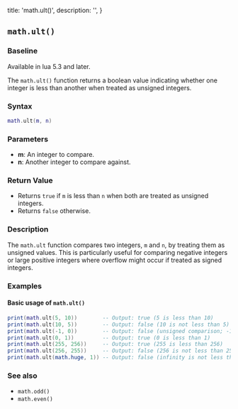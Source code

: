   title: 'math.ult()',
  description: '',
}

## `math.ult()`

### Baseline  
Available in lua 5.3 and later.

The `math.ult()` function returns a boolean value indicating whether one integer is less than another when treated as unsigned integers.

### Syntax  

```lua
math.ult(m, n)
```

### Parameters  

- **m**: An integer to compare.
- **n**: Another integer to compare against.

### Return Value  

- Returns `true` if `m` is less than `n` when both are treated as unsigned integers.
- Returns `false` otherwise.

### Description  

The `math.ult` function compares two integers, `m` and `n`, by treating them as unsigned values. This is particularly useful for comparing negative integers or large positive integers where overflow might occur if treated as signed integers. 

### Examples  

#### Basic usage of `math.ult()`

```lua
print(math.ult(5, 10))        -- Output: true (5 is less than 10)
print(math.ult(10, 5))        -- Output: false (10 is not less than 5)
print(math.ult(-1, 0))        -- Output: false (unsigned comparison; -1 is treated as a large unsigned number)
print(math.ult(0, 1))         -- Output: true (0 is less than 1)
print(math.ult(255, 256))     -- Output: true (255 is less than 256)
print(math.ult(256, 255))     -- Output: false (256 is not less than 255)
print(math.ult(math.huge, 1)) -- Output: false (infinity is not less than 1)
```

### See also  

- `math.odd()`  
- `math.even()`  